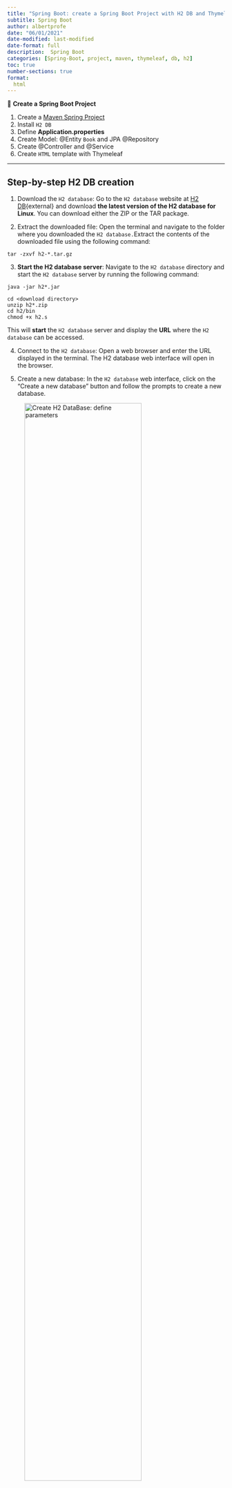 ```yaml
---
title: "Spring Boot: create a Spring Boot Project with H2 DB and Thymeleaf"
subtitle: Spring Boot
author: albertprofe
date: "06/01/2021"
date-modified: last-modified
date-format: full
description:  Spring Boot
categories: [Spring-Boot, project, maven, thymeleaf, db, h2]
toc: true
number-sections: true
format:
  html
---
```



::: {.summary}

📘 **Create a Spring Boot Project**

1. Create a [Maven Spring Project](/springboot/boot-what-create.qmd)
2. Install `H2 DB`
3. Define **Application.properties**
4. Create Model: @Entity `Book` and JPA @Repository
5. Create @Controller and @Service
6. Create `HTML` template with Thymeleaf

:::

---

## Step-by-step H2 DB creation

1. Download the `H2 database`: Go to the `H2 database` website at [H2 DB](http://www.h2database.com){external} and download **the latest version of the H2 database for Linux**. You can download either the ZIP or the TAR package.

2. Extract the downloaded file: Open the terminal and navigate to the folder where you downloaded the `H2 database. `Extract the contents of the downloaded file using the following command:

```console
tar -zxvf h2-*.tar.gz
```

3. **Start the H2 database server**: Navigate to the `H2 database` directory and start the `H2 database` server by running the following command:

```console
java -jar h2*.jar
```

```termninal
cd <download directory>
unzip h2*.zip
cd h2/bin
chmod +x h2.s
```
This will **start** the `H2 database` server and display the **URL** where the `H2 database` can be accessed.



4. Connect to the `H2 database`: Open a web browser and enter the URL displayed in the terminal. The H2 database web interface will open in the browser.

5. Create a new database: In the `H2 database` web interface, click on the "Create a new database" button and follow the prompts to create a new database.

![Create H2 DataBase: define parameters](/images/springboot/createH2.png){width="80%"}

![Create H2 DataBase: DB created](/images/springboot/createH2-2.png){width="80%"}

![Create H2 DataBase: check it has been created](/images/springboot/createH2-3.png){width="80%"}

![Create H2 DataBase: connect to DB](/images/springboot/createH2-4.png){width="80%"}


6. Connect to the new database: Once the new database is created, click on the "Connect" button in the `H2 database` web interface and introduce the right parameters.

::: {.callout-important}

Saved Settings: **Generic H2 (Server)**</br>
Setting Name: Generic H2 (Server)</br>
  
Driver Class: **org.h2.Driver**</br>
JDBC URL: **jdbc:h2:/home/albert/MyProjects/MyDBs/h2DBs/myDB**</br>

User Name: albert</br>
Password: ••••</br>

:::

![Create H2 DataBase](/images/springboot/createH2-5.png){width="80%"}

7. Use the `H2 database`: Now you can start using the `H2 database`. You can create tables, insert data, and perform queries using SQL commands.

## @Entity, JPA and Application.properties

This code snippet is defining a Java interface named `BookRepository` that extends the `CrudRepository` interface.

::: {.callout-tip}
The `CrudRepository` interface is a built-in interface in the Spring Framework that provides generic CRUD (Create, Read, Update, Delete) operations for working with entities in a database.
:::


The `BookRepository` interface is being used to define a repository for managing `Book` entities, where `Book` is likely a Java class representing a **book object in the application**. The Long parameter in `CrudRepository`<Book, Long> specifies the type of the primary key for the Book entity. In this case, the primary key is a Long type.

By extending `CrudRepository`, the `BookRepository` interface will inherit methods such as `save()`, `findById()`, `findAll()`, and `deleteById()`, among others, which can be used to perform database operations on `Book` entities. This allows for efficient and standardized data access and management within the application.

::: {.column-margin}
The public keyword specifies that the interface can be accessed from other classes, and the interface name should be in camelCase to follow Java naming conventions.
:::

```java
public interface BookRepository extends CrudRepository<Book, Long> {}

```

### `Application.Properties`

[Application.Properties](https://github.com/AlbertProfe/cifojava2022-3/blob/master/library5/src/main/resources/application.properties){.external}: the `application.properties` file contains configuration properties for a **Spring Boot application.**

```
#H2 DATASOURCE
spring.datasource.url=jdbc:h2:tcp://localhost/~/dataBaseH2/library5
spring.datasource.username=albert
spring.datasource.password=1234
spring.datasource.driver-class-name=org.h2.Driver

#JPA
#spring.jpa.properties.hibernate.dialect=org.hibernate.dialect.MySQL5Dialect
spring.jpa.properties.hibernate.dialect=org.hibernate.dialect.H2Dialect
```

## `@Controller` and Thymeleaf

### `@Controller` Web

```java
@Controller
@RequestMapping("/library")
public class LibraryWebController {

    @Autowired
    BookService bookService;

    @RequestMapping("/books")
    public String getWeb(Model containerToView) {
        //
        containerToView.addAttribute("booksfromController",
                bookService.getAllBooks());
        

        return "showBooks";
    }
```

The method `getWeb()` is handling a **GET request** to the "`/library/books`" **URL path** and adding a list of books retrieved from the `BookService` to the `Model` attribute "`booksfromController`".

Finally, it **returns** the name of the view that will be used **to render the response.**

![](/images/springboot/controller.png)

1. Java Class and annotations:
    - `@Controller`: This is an annotation that identifies the class as a **Spring MVC controller.**
    - `@RequestMapping("/library")`: This annotation maps the controller to the URL path `"/library"`.

2. `@Autowired BookService bookService;`:  This annotation injects an instance of the BookService into the controller.
3. `@RequestMapping("/books")`: This annotation **maps the method to the URL** path `"/library/books"`.
4. `public String getWeb(Model containerToView)`: This is the method declaration for the **GET request handler.**
5. `containerToView.addAttribute("booksfromController", bookService.getAllBooks());`: This adds a list of books retrieved from the **BookService** to the model attribute `"booksfromController"`.
6. `return "showBooks;`: This returns the name of the view that **will be used to render the response**.


### Thymeleaf and the view

In Spring Boot, the `@Controller` returns the name of the **HTML file** (also known as the `view`) that should be rendered to display the response. 

::: {.column-margin}
The view is then resolved by the `ViewResolver` and the corresponding HTML template file is located.
:::


The data that the `@Controller` wants to send to the view **is stored in a Model object**. The Model object is passed to the view **as a parameter** and **can be accessed** from the HTML template.

Using **template engines like Thymeleaf**, the view can then use expressions and tags **to inject the data from the Model** object into the HTML file.

:::{.column-margin}
[FreeMarker](https://freemarker.apache.org/){.external}. Apache FreeMarker™ is a template engine: a Java library to generate text output (HTML web pages, e-mails, configuration files, source code, etc.) based on templates and changing data.
:::

Finally, the rendered HTML file with the **injected data** is sent as the response to the client's request.


explain this: public interface BookRepository extends CrudRepository<Book, Long> {}en a row `<tr>` that iterates over a list of books `booksfromController` using the `th:each` attribute.

For each book, it creates a `table cell` `<td>` and displays different attributes of the book, such as bookId, title, isbn, pages, publishedYear, and author.

There are also **three links in the row**, each represented by an `anchor` `<a>` tag. 

These links use **Thymeleaf's URL** syntax `@{...}` to generate URLs that invoke **Spring MVC `@Controller` methods**.

The `deleteBook()`, `updateBook()`, and `detailBook()` methods will be called with the bookId parameter set to the `book.bookId` value of the current iteration.

The links are styled using `CSS` classes from the **W3.CSS framework.**





![](/images/springboot/thymeleaf.png)


## Example: Library5

 - [Lab#SB02-Library5 Code](https://github.com/AlbertProfe/cifojava2022-3/tree/master/library5){.external}
 - [Lab#SB02-Library5 Docs](https://github.com/AlbertProfe/cifojava2022-3/wiki/Library5:-ThymeLeaf-Web-Project){.external}

### Tree-folder Project root

Collapsed tree-folder:

![](/images/springboot/Library5-tree-2.png)

1. `scr/main`: This directory contains two subdirectories - java and resources - which respectively hold the **Java source code** and **resource files for the application.**
    - java
    - resources
2. `scr/test`: This directory contains **unit test code** and resources that can be used to test the application.
3. `target` and `files`:
      - `target`: This directory is the **output directory where compiled classes and artifacts are stored.**
      - `files` on root: This directory holds any additional files or resources needed by the application that are not directly related to the code or tests: **POM.xml is the most important.**

### Tree-folder Project 

All files in our tree-folder:

![](/images/springboot/Library5-tree.png)


The **Spring Boot tree-folder structure** includes various components such as POM.xml, Git, Java classes, application.properties, and HTML templates that help manage dependencies, version control, database access, configuration, and dynamic content generation.

1. [POM.xml and dependencies](https://github.com/AlbertProfe/cifojava2022-3/blob/master/library5/pom.xml){.external}: The POM.xml file manages the dependencies of a project in Maven.
2. [Git and .gitignore](https://github.com/AlbertProfe/cifojava2022-3/blob/master/library5/.gitignore){.external}: Git is a version control system that helps manage code changes, while .gitignore is a file that specifies which files and directories should be excluded from version control.
3. [Main](https://github.com/AlbertProfe/cifojava2022-3/blob/master/library5/src/main/java/io/company/library/LibraryApplication.java#L9){.external}: The main method is the entry point for a Java application, where the program starts execution.
4. [Java Classes](https://github.com/AlbertProfe/cifojava2022-3/tree/master/library5/src/main/java/io/company/library){.external}:
    - `@Entity`: A Java class annotated with `@Entity` is mapped to a database table.
    - `@Controller`: A Java class annotated with `@Controller` handles incoming web requests and returns a response.
    - `@Repository`: A Java class annotated with `@Repository` provides database access to other classes in the application.
5. [Application.Properties](https://github.com/AlbertProfe/cifojava2022-3/blob/master/library5/src/main/resources/application.properties){.external}: The application.properties file contains configuration properties for a Spring Boot application.
6. [Templates HTML](https://github.com/AlbertProfe/cifojava2022-3/tree/master/library5/src/main/resources/templates){.external}: HTML templates are used in a web application to generate dynamic content on the server-side.

## Execution

![](/images/springboot/execution-1.png)


![](/images/springboot/execution-2.png)
<!--- navLinks -->
<br><br>
<div class=row>
<br>
<div class='column left previous'>
<br>
[{{< fa solid arrow-left >}} Spring Boot: Fundamentals](/springboot/boot-what-basics.qmd)
<br>
</div>
<br>
<div class='column center'>
<br>
[{{< fa solid arrow-up >}} top](#top)
<br>
</div>
<br>
<div class='column right next'>
<br>
[Spring Boot: Annotations  {{< fa solid arrow-right >}}](/springboot/boot-concepts-annotations.qmd)
<br>
</div>
<br>
</div>
